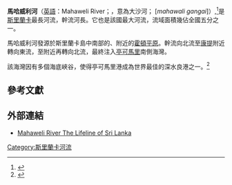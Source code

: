 '''馬哈威利河'''（[[英語|英語]]：Mahaweli River；{{lang-si|මහවැලි ගඟ}}，意為大沙河；{{lang-ta|மகாவலி ஆறு}} [''mahawali gangai'']）,<ref name=Room>{{cite book | last = Room | first = Adrian | title = Placenames of the World | publisher = [[McFarland_&_Company|McFarland & Company]] | date = 2001-05-01 | isbn = 0-7864-1814-1 }}</ref>是[[斯里蘭卡|斯里蘭卡]]最長河流，幹流河長{{convert|335|km|mi|0|abbr=on}}。它也是該國最大河流，流域面積幾佔全國五分之一。

馬哈威利河發源於斯里蘭卡島中南部的{{link-en|吉里加爾波塔山|Kirigalpoththa}}、{{link-en|托塔波拉山|Thotupola Kanda}}附近的[[霍頓平原國家公園|霍頓平原]]。幹流向北流至[[康提|康提]]附近轉向東流，至{{link-en|漢達甘納瓦|Handaganawa}}附近再轉向北流，最終注入[[亭可馬里|亭可馬里]]南側海灣。

該海灣因有多個海底峽谷，使得亭可馬里港成為世界最佳的深水良港之一。<ref name=Stoddart>{{cite book | last = Stoddart | first = David | title = Process and Form in Geomorphology | publisher = [[Routledge|Routledge (UK)]] | date = 1996-12-26 | isbn = 0-415-10527-7 }}</ref>

== 參考文獻 ==
{{reflist}}

{{coord|8|28|N|81|14|E|display=title|region:LK_type:river_source:GNS-enwiki}}

== 外部連結 ==
{{Commonscat|Mahaweli River|馬哈威利河}}
* [https://archive.is/20130409054742/http://www.esrilankans.com/page.do?id=95 Mahaweli River The Lifeline of Sri Lanka]

[[Category:斯里蘭卡河流|Category:斯里蘭卡河流]]
{{斯里兰卡地理小作品}}